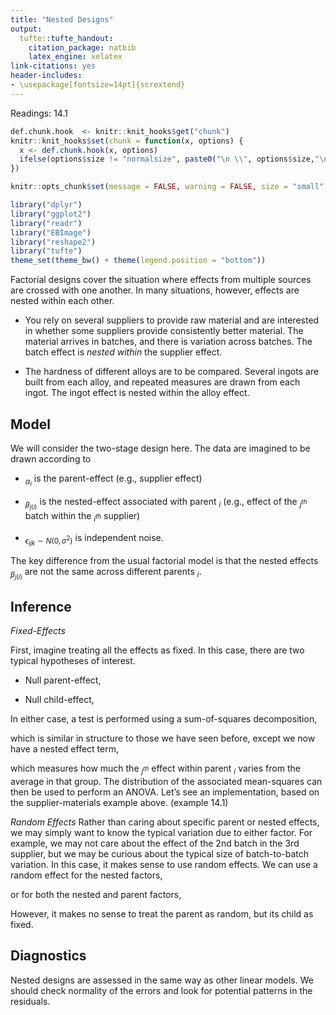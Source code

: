 ```yaml
---
title: "Nested Designs"
output:
  tufte::tufte_handout:
    citation_package: natbib
    latex_engine: xelatex
link-citations: yes
header-includes:
- \usepackage[fontsize=14pt]{scrextend}
---
```


Readings: 14.1

```r
def.chunk.hook  <- knitr::knit_hooks$get("chunk")
knitr::knit_hooks$set(chunk = function(x, options) {
  x <- def.chunk.hook(x, options)
  ifelse(options$size != "normalsize", paste0("\n \\", options$size,"\n\n", x, "\n\n \\normalsize"), x)
})

knitr::opts_chunk$set(message = FALSE, warning = FALSE, size = "small", echo = FALSE, fig.margin = TRUE, fig.height = 5, cache = TRUE)
```

```r
library("dplyr")
library("ggplot2")
library("readr")
library("EBImage")
library("reshape2")
library("tufte")
theme_set(theme_bw() + theme(legend.position = "bottom"))
```

Factorial designs cover the situation where effects from multiple sources are
crossed with one another. In many situations, however, effects are nested within
each other.

* You rely on several suppliers to provide raw material and are interested in
whether some suppliers provide consistently better material. The material
arrives in batches, and there is variation across batches. The batch effect is
*nested within* the supplier effect.

* The hardness of different alloys are to be compared. Several ingots are built
from each alloy, and repeated measures are drawn from each ingot. The ingot
effect is nested within the alloy effect.

## Model

We will consider the two-stage design here. The data are imagined to be drawn
according to

\begin{align*}
y_{ijk} &= \mu + \alpha_{i} + \beta_{j\left(i\right)} + \epsilon_{ijk}.
\end{align*}

* ~$\alpha_i$~ is the parent-effect (e.g., supplier effect)

* ~$\beta_{j\left(i\right)}$~ is the nested-effect associated with parent ~$i$~
(e.g., effect of the ~$j^{th}$~ batch within the ~$i^{th}$~ supplier)

* ~$\epsilon_{ijk} \sim N\left(0, \sigma^{2}\right)$~ is independent noise.

The key difference from the usual factorial model is that the nested effects
~$\beta_{j\left(i\right)}$~ are not the same across different parents ~$i$~.

## Inference

_Fixed-Effects_

First, imagine treating all the effects as fixed. In this case, there are two typical hypotheses of interest.

* Null parent-effect,

\begin{align*}
&H_{0}: \alpha_{i} = 0 \text{ for all } i
&H_{1}: \alpha_{i} \neq 0 \text{ for at least one } i
\end{align*}
	
* Null child-effect,

\begin{align*}
&H_{0}: \beta_{j\left(i\right)} = 0 \text{ for all } i,j
&H_{1}: \beta_{j\left(i\right)} \neq 0 \text{ for at least one } i,j
\end{align*}

In either case, a test is performed using a sum-of-squares decomposition,
\begin{align*}
SS_{T} &= SS_A + SS_{B\left(A\right)} + SS_{E}
\end{align*}

which is similar in structure to those we have seen before, except we now have a nested effect term,
\begin{align*}
\sum_{i = 1}^{a}\sum_{j = 1}^{b} \left(\bar{y}_{ij\cdot} - \bar{y}_{i\cdot\cdot}\right)^{2}.
\end{align*}

which measures how much the ~$j^{th}$~ effect within parent ~$i$~ varies from
the average in that group. The distribution of the associated mean-squares can
then be used to perform an ANOVA. Let’s see an implementation, based on the
supplier-materials example above. (example 14.1)

_Random Effects_
Rather than caring about specific parent or nested effects, we may simply want
to know the typical variation due to either factor. For example, we may not care
about the effect of the 2nd batch in the 3rd supplier, but we may be curious
about the typical size of batch-to-batch variation. In this case, it makes sense
to use random effects. We can use a random effect for the nested factors,

or for both the nested and parent factors,

However, it makes no sense to treat the parent as random, but its child as
fixed.


## Diagnostics

Nested designs are assessed in the same way as other linear models. We should
check normality of the errors and look for potential patterns in the residuals.